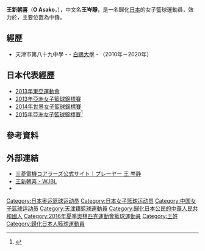 {{Infobox basketball biography
| name         = 王新朝喜
| image        = Wang cenjing.jpg
| alt          =  
| caption      = 
| nickname     = {{lang|ja|ワン}}
| number       = 
| team         = 
| team_link    =  
| position     = 中鋒
| birth_date   = {{birth date and age|1987|12|16|df=y}} 
| birth_place  = {{CHN}}[[天津市|天津市]]
| nationality  = {{PRC}}→{{JPN}} 
| height_m     = 1.89
| weight_kg    = 83
| death_date   = 
| death_place  =  
| highschool   = {{link-ja|岐阜女子高等學校|岐阜女子高等学校}}
| college      = [[白鷗大學|白鷗大學]]
| career_start = 2010年 
| career_end   = 2020年
| teams        = {{link-ja|三菱電機無尾熊|三菱電機コアラーズ}}（2010－）
| coach        =  
| highlights   = 
| medaltemplates =
{{MedalSport | 女子[[籃球|籃球]] }}
{{MedalCountry | {{JPN}} }}
{{MedalCompetition | [[亞洲女子籃球錦標賽|亞洲女子籃球錦標賽]] }}
{{MedalGold | [[2013年亞洲女子籃球錦標賽|2013年 曼谷]] | 女子籃球 }}
{{MedalGold | [[2015年亞洲女子籃球錦標賽|2015年 武漢]] | 女子籃球 }}
{{MedalCompetition | [[東亞運動會|東亞運動會]] }}
{{MedalSilver | [[2013年東亞運動會|2013年 天津]] | [[2013年東亞運動會籃球比賽|女子籃球]] }}
}}
{{japanese|japanese=王 新朝喜|kana=おう あさこ|romaji=Ō Asako}}
{{Japanese
| tablewidth = 
| image = 
| width = 
| japanese = 王 岑静
| kana = おう しんせい<br>ワン ツェンジン
| romaji = Ō Shinsei<br>Wan Tsuenjin
| kyujitai = 王 岑靜
| display = infobox
}}
'''王新朝喜'''（'''O Asako'''，{{bd|1987年|12月16日|catIdx=O, Asako}}），中文名'''王岑靜'''，是一名歸化[[日本|日本]]的女子籃球運動員，效力於{{link-ja|三菱電機無尾熊|三菱電機コアラーズ}}，主要位置為中鋒。

== 經歷 ==
* 天津市第八十九中學 - {{link-ja|岐阜女子高等學校|岐阜女子高等学校}} - [[白鷗大學|白鷗大學]] - {{link-ja|三菱電機無尾熊|三菱電機コアラーズ}}（2010年－2020年）

== 日本代表經歷 ==
* [[2013年東亞運動會|2013年東亞運動會]]
* [[2013年亞洲女子籃球錦標賽|2013年亞洲女子籃球錦標賽]]
* [[2014年世界女子籃球錦標賽|2014年世界女子籃球錦標賽]]
* [[2015年亞洲女子籃球錦標賽|2015年亞洲女子籃球錦標賽]]<ref>{{Cite web |url=http://sports.ltn.com.tw/news/breakingnews/1425543 |title=女籃》日本啟程飛往中國 目標衛冕亞錦賽冠軍 |publisher=[[自由時報|自由時報]] |date=2015-08-27 |accessdate=2016-07-03 |archive-date=2015-10-06 |archive-url=https://web.archive.org/web/20151006053939/http://sports.ltn.com.tw/news/breakingnews/1425543 |dead-url=no }}</ref>

== 參考資料 ==
{{reflist}}

== 外部連結 ==
* [http://www.mitsubishielectric.co.jp/basket/koalas/contents/player/player_24.html 三菱電機コアラーズ公式サイト｜プレーヤー 王 岑静] {{Wayback|url=http://www.mitsubishielectric.co.jp/basket/koalas/contents/player/player_24.html |date=20160526204031 }} {{ja icon}}
* [https://web.archive.org/web/20160305193605/http://www.wjbl.org/player/?pi=0825 王新朝喜 - WJBL] {{ja icon}}
* {{Facebook|cenjing.wang}}

{{2014年女篮世锦赛日本队阵容}}
{{2016年夏季奧運會日本國家女子籃球隊}}

{{Authority control}}
{{DEFAULTSORT:O, Asako}}
[[Category:日本奥运篮球运动员|Category:日本奥运篮球运动员]]
[[Category:日本女子篮球运动员|Category:日本女子篮球运动员]]
[[Category:中国女子篮球运动员|Category:中国女子篮球运动员]]
[[Category:天津籍籃球運動員|Category:天津籍籃球運動員]]
[[Category:歸化日本公民的中華人民共和國人|Category:歸化日本公民的中華人民共和國人]]
[[Category:2016年夏季奧林匹克運動會籃球運動員|Category:2016年夏季奧林匹克運動會籃球運動員]]
[[Category:王姓|Category:王姓]]
[[Category:歸化日本人籃球運動員|Category:歸化日本人籃球運動員]]